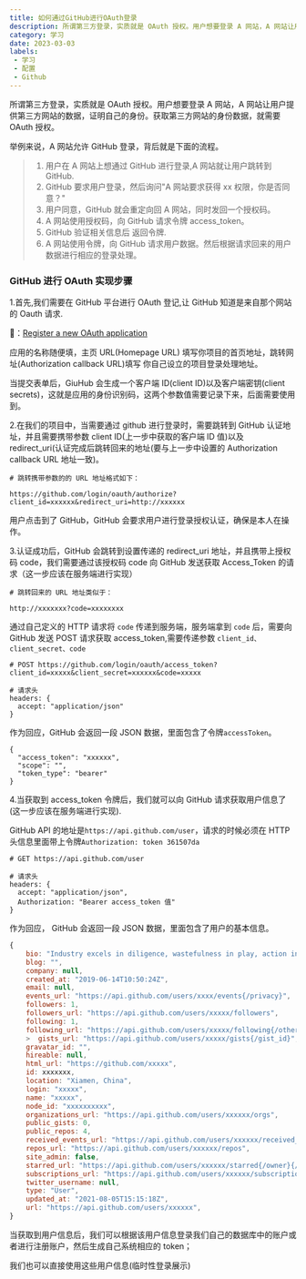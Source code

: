 ```yaml
---
title: 如何通过GitHub进行OAuth登录
description: 所谓第三方登录，实质就是 OAuth 授权。用户想要登录 A 网站，A 网站让用户提供第三方网站的数据，证明自己的身份。获取第三方网站的身份数据，就需要 OAuth 授权。
category: 学习
date: 2023-03-03
labels:
 - 学习
 - 配置
 - Github
---
```

所谓第三方登录，实质就是 OAuth 授权。用户想要登录 A 网站，A 网站让用户提供第三方网站的数据，证明自己的身份。获取第三方网站的身份数据，就需要 OAuth 授权。

举例来说，A 网站允许 GitHub 登录，背后就是下面的流程。

> 1. 用户在 A 网站上想通过 GitHub 进行登录,A 网站就让用户跳转到 GitHub.
> 2. GitHub 要求用户登录，然后询问"A 网站要求获得 xx 权限，你是否同意？"
> 3. 用户同意，GitHub 就会重定向回 A 网站，同时发回一个授权码。
> 4. A 网站使用授权码，向 GitHub 请求令牌 access_token。
> 5. GitHub 验证相关信息后 返回令牌.
> 6. A 网站使用令牌，向 GitHub 请求用户数据。然后根据请求回来的用户数据进行相应的登录处理。

### GitHub 进行 OAuth 实现步骤

1.首先,我们需要在 GitHub 平台进行 OAuth 登记,让 GitHub 知道是来自那个网站的 Oauth 请求.

 👀：[Register a new OAuth application](https://github.com/settings/applications/new)

应用的名称随便填，主页 URL(Homepage URL) 填写你项目的首页地址，跳转网址(Authorization callback URL)填写 你自己设立的项目登录处理地址。

当提交表单后，GiuHub 会生成一个客户端 ID(client ID)以及客户端密钥(client secrets)，这就是应用的身份识别码，这两个参数值需要记录下来，后面需要使用到。

2.在我们的项目中，当需要通过 github 进行登录时，需要跳转到 GitHub 认证地址，并且需要携带参数 client ID(上一步中获取的客户端 ID 值)以及 redirect_uri(认证完成后跳转回来的地址(要与上一步中设置的 Authorization callback URL 地址一致)。

```
# 跳转携带参数的的 URL 地址格式如下：

https://github.com/login/oauth/authorize?client_id=xxxxxx&redirect_uri=http://xxxxxx
```

用户点击到了 GitHub，GitHub 会要求用户进行登录授权认证，确保是本人在操作。

3.认证成功后，GitHub 会跳转到设置传递的 redirect_uri 地址，并且携带上授权码 code，我们需要通过该授权码 code 向 GitHub 发送获取 Access_Token 的请求（这一步应该在服务端进行实现）

```
# 跳转回来的 URL 地址类似于：

http://xxxxxxx?code=xxxxxxxx
```

通过自己定义的 HTTP 请求将 `code` 传递到服务端，服务端拿到 `code` 后，需要向 GitHub 发送 POST 请求获取 access_token,需要传递参数 `client_id、client_secret、code`

```
# POST https://github.com/login/oauth/access_token?client_id=xxxxx&client_secret=xxxxxx&code=xxxxx

# 请求头
headers: {
  accept: "application/json"
}
```

作为回应，GitHub 会返回一段 JSON 数据，里面包含了令牌`accessToken`。

```
{
  "access_token": "xxxxxx",
  "scope": "",
  "token_type": "bearer"
}
```

4.当获取到 access_token 令牌后，我们就可以向 GitHub 请求获取用户信息了(这一步应该在服务端进行实现).

GitHub API 的地址是`https://api.github.com/user`，请求的时候必须在 HTTP 头信息里面带上令牌`Authorization: token 361507da`

```
# GET https://api.github.com/user

# 请求头
headers: {
  accept: "application/json",
  Authorization: "Bearer access_token 值"
}
```

作为回应， GitHub 会返回一段 JSON 数据，里面包含了用户的基本信息。

```javascript
{
    bio: "Industry excels in diligence, wastefulness in play, action in thinking, destruction in following.",
    blog: "",
    company: null,
    created_at: "2019-06-14T10:50:24Z",
    email: null,
    events_url: "https://api.github.com/users/xxxx/events{/privacy}",
    followers: 1,
    followers_url: "https://api.github.com/users/xxxxx/followers",
    following: 1,
    following_url: "https://api.github.com/users/xxxxx/following{/other_user}",
    > ​ gists_url: "https://api.github.com/users/xxxxx/gists{/gist_id}",
    gravatar_id: "",
    hireable: null,
    html_url: "https://github.com/xxxxx",
    id: xxxxxxx,
    location: "Xiamen, China",
    login: "xxxxx",
    name: "xxxxx",
    node_id: "xxxxxxxxxx",
    organizations_url: "https://api.github.com/users/xxxxxx/orgs",
    public_gists: 0,
    public_repos: 4,
    received_events_url: "https://api.github.com/users/xxxxxx/received_events",
    repos_url: "https://api.github.com/users/xxxxxx/repos",
    site_admin: false,
    starred_url: "https://api.github.com/users/xxxxxx/starred{/owner}{/repo}",
    subscriptions_url: "https://api.github.com/users/xxxxxx/subscriptions",
    twitter_username: null,
    type: "User",
    updated_at: "2021-08-05T15:15:18Z",
    url: "https://api.github.com/users/xxxxxx",
}
```

当获取到用户信息后，我们可以根据该用户信息登录我们自己的数据库中的账户或者进行注册账户，然后生成自己系统相应的 token；

我们也可以直接使用这些用户信息(临时性登录展示)
